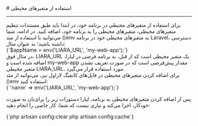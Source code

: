 

<Layout>
<Head>
<title>مستندات تنظیم متغیرهای محیطی در Laravel - لیارا</title>
</Head>
# استفاده از متغیرهای محیطی 
<hr className="mb-2" />
برای استفاده از متغیرهای محیطی در برنامه خود، در ابتدا باید طبق <Link href="/paas/details/envs" className="text-[#2196f3] ">مستندات تنظیم متغیرهای محیطی</Link>، متغیرهای محیطی را به برنامه خود، اضافه کنید.
در ادامه، شما می‌توانید با استفاده از متد <Important>()env</Important> به متغیرهای محیطی خود در برنامه Laravel، دسترسی داشته باشید؛ به عنوان مثال:

<div className="h-2" />
<div dir="ltr">
<Highlight  className="js">
{`$appName = env('LIARA_URL', 'my-web-app');`}
</Highlight>
</ div>
<div className="h-2" />
در مثال فوق، <Important>LIARA_URL</Important> یک متغیر محیطی است که از قبل، به برنامه فرضی در لیارا، اضافه شده است و <Important>my-web-app</Important> مقدار پیش‌فرضی است که در صورت تعریف نشدن متغیر محیطی <Important>LIARA_URL</Important>، مورد استفاده قرار می‌گیرد.

<Section id="use-envs-in-config-files" title="استفاده از متغیرهای محیطی در فایل‌های کانفیگ" />
برای اضافه کردن متغیرهای محیطی در فایل‌های کانفیگ لاراول نیز، می‌توانید از متد <Important>()env</Important> استفاده کنید:
<div className="h-2" />
<div dir="ltr">
<Highlight  className="php">
{`'name' => env('LIARA_URL', 'my-web-app');`}
</Highlight>
</ div>
<div className="h-2" />

پس از اضافه کردن متغیرهای محیطی به برنامه، لیارا دستورات زیر را برای‌تان به صورت خودکار، اجرا می‌کند و نیازی نیست که شما، کار خاصی را انجام دهید:
<div className="h-2" />
<div dir="ltr">
<Highlight  className="php">
{`php artisan config:clear
php artisan config:cache`}
</Highlight>
</ div>
<div className="h-2" />



<NextPage next="./use-disk" />

</Layout>